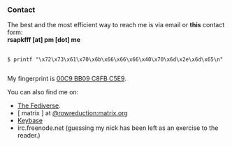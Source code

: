 
<Head title="Contact" />

### Contact

The best and the most efficient way to reach me is via email or __<Link to="/form">this</Link>__ contact form:  
__rsapkfff [at] pm [dot] me__

<pre>
  <code>
$ printf "\x72\x73\x61\x70\x6b\x66\x66\x66\x40\x70\x6d\x2e\x6d\x65\n"
  </code>
</pre>

My fingerprint is [00C9 BB09 C8FB C5E9](https://keybase.io/rsapkf).

You can also find me on:
- [The Fediverse](https://mastodon.social/@rsapkf).
- [ matrix ] at [@rowreduction:matrix.org](https://matrix.to/#/@rowreduction:matrix.org)
- [Keybase](https://keybase.io/rsapkf)
- irc.freenode.net (guessing my nick has been left as an exercise to the reader.)
